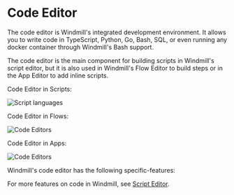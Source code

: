 
# Code Editor

The code editor is Windmill's integrated development environment. It allows you to write code in TypeScript, Python, Go, Bash, SQL, or even running any docker container through Windmill's Bash support.

The code editor is the main component for building scripts in Windmill's script editor, but it is also used in Windmill's Flow Editor to build steps or in the App Editor to add inline scripts.

Code Editor in Scripts:

![Script languages](../../static/images/script_languages.png "Script languages")

Code Editor in Flows:

![Code Editors](../assets/code_editor/code_editor_flow.png "Code Editor in Flows")

Code Editor in Apps:

![Code Editors](../assets/code_editor/code_editor_app.png "Code Editor in Apps")

<div class="grid grid-cols-2 gap-6 mb-4">
	<DocCard
		title="Script Editor"
		description="Scripts are the basic building blocks that can be written in Typescript, Python, Go, Bash, SQL or launch docker containers."
		href="/docs/script_editor"
	/>
	<DocCard
		title="Flow Editor"
		description="Flows are state machines represented as DAGs that compose steps together to build workflows and ETLs."
		href="/docs/flows/flow_editor"
		color="teal"
	/>
	<DocCard
		title="App Editor"
		description="Apps are customized, user-friendly interfaces built using a drag-and-drop editor."
		href="/docs/apps/app_editor"
		color="orange"
	/>
</div>

Windmill's code editor has the following specific-features:

<div class="grid grid-cols-2 gap-6 mb-4">
	<DocCard
		title="Parameter Inference"
		description="Windmill ensures that the parameters passed to scripts, flows, and resources match the expected format and type."
		href="/docs/code_editor/parameter_inference"
	/>
	<DocCard
		title="Add Resources and Variables to Code"
		description="You can add directly access Variables and Resources from the Code Editor."
		href="/docs/code_editor/add_variables_resources"
	/>
	<DocCard
		title="Code Assistants"
		description="Windmill integrates code assistants into its code editor to provide language-specific suggestions, linting, formatting, and more."
		href="/docs/code_editor/assistants"
	/>
	<DocCard
		title="AI Generation"
		description="Windmill provides ways to have AI help you in your coding experience."
		href="/docs/code_editor/ai_generation"
	/>
</div>

For more features on code in Windmill, see [Script Editor](../script_editor/index.mdx).

<div class="grid grid-cols-2 gap-6 mb-4">
	<DocCard
		title="Script Editor"
		description="Scripts are the basic building blocks that can be written in Typescript, Python, Go, Bash, SQL or launch docker containers."
		href="/docs/script_editor"
	/>
</div>